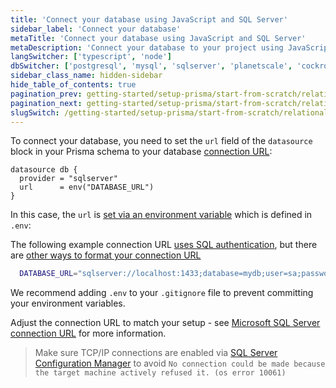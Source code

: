 ```yaml
---
title: 'Connect your database using JavaScript and SQL Server'
sidebar_label: 'Connect your database'
metaTitle: 'Connect your database using JavaScript and SQL Server'
metaDescription: 'Connect your database to your project using JavaScript and SQL Server'
langSwitcher: ['typescript', 'node']
dbSwitcher: ['postgresql', 'mysql', 'sqlserver', 'planetscale', 'cockroachdb']
sidebar_class_name: hidden-sidebar
hide_table_of_contents: true
pagination_prev: getting-started/setup-prisma/start-from-scratch/relational-databases-node-sqlserver
pagination_next: getting-started/setup-prisma/start-from-scratch/relational-databases/using-prisma-migrate-node-sqlserver
slugSwitch: /getting-started/setup-prisma/start-from-scratch/relational-databases/connect-your-database-
---
```


To connect your database, you need to set the `url` field of the `datasource` block in your Prisma schema to your database [connection URL](/orm/reference/connection-urls):
```prisma file=prisma/schema.prisma showLineNumbers
datasource db {
  provider = "sqlserver"
  url      = env("DATABASE_URL")
}
```

In this case, the `url` is [set via an environment variable](/orm/prisma-schema/overview#accessing-environment-variables-from-the-schema) which is defined in `.env`:

The following example connection URL [uses SQL authentication](/orm/overview/databases/sql-server), but there are [other ways to format your connection URL](/orm/overview/databases/sql-server)

```bash file=.env
  DATABASE_URL="sqlserver://localhost:1433;database=mydb;user=sa;password=r@ndomP@$$w0rd;trustServerCertificate=true"
```

<Admonition type="info">

We recommend adding `.env` to your `.gitignore` file to prevent committing your environment variables.

</Admonition>

Adjust the connection URL to match your setup - see [Microsoft SQL Server connection URL](/orm/overview/databases/sql-server) for more information.

> Make sure TCP/IP connections are enabled via [SQL Server Configuration Manager](https://learn.microsoft.com/en-us/sql/relational-databases/sql-server-configuration-manager?view=sql-server-ver16&viewFallbackFrom=sql-server-ver16) to avoid `No connection could be made because the target machine actively refused it. (os error 10061)`

